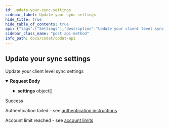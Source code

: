 ```yaml
---
id: update-your-sync-settings
sidebar_label: Update your sync settings
hide_title: true
hide_table_of_contents: true
api: {"tags":["Settings"],"description":"Update your client level sync settings","requestBody":{"content":{"application/json":{"schema":{"type":"object","properties":{"clientId":{"type":"string","format":"uuid"},"settings":{"type":"array","items":{"type":"object","properties":{"dataType":{"type":"string","nullable":true},"fetchOnFirstLink":{"type":"boolean"},"syncSchedule":{"type":"integer","format":"int32"},"syncOrder":{"type":"integer","format":"int32"},"syncFromUtc":{"type":"string","format":"date-time","nullable":true},"syncFromWindow":{"type":"integer","format":"int32","nullable":true},"monthsToSync":{"type":"integer","format":"int32","nullable":true}},"additionalProperties":false},"nullable":true},"overridesDefaults":{"type":"boolean"}},"additionalProperties":false}}}},"responses":{"200":{"description":"Success"},"401":{"description":"Authentication failed - see [authentication instructions](https://docs.codat.io/docs/authentication-1)"},"402":{"description":"Account limit reached - see [account limits](https://docs.codat.io/docs/environments-1)"}},"parameters":[],"method":"post","path":"/profile/syncSettings","servers":[{"url":"https://api.codat.io","description":"Codat API (Production)"}],"security":[{"AuthorizationHeader":[]}],"securitySchemes":{"AuthorizationHeader":{"type":"apiKey","description":"The word \"Basic\" followed by a space and your API Key, base64 encoded, which can be found [here](https://portal-integration.codat.io/#/profile)","name":"Authorization","in":"header"}},"jsonRequestBodyExample":{"clientId":"3fa85f64-5717-4562-b3fc-2c963f66afa6","settings":[{"dataType":"string","fetchOnFirstLink":true,"syncSchedule":0,"syncOrder":0,"syncFromUtc":"string","syncFromWindow":0,"monthsToSync":0}],"overridesDefaults":true},"info":{"title":"Codat API","description":"[What's changed in our Swagger](https://docs.codat.io/docs/new-swagger-ui)","version":"v1"},"postman":{"name":"Update your sync settings","description":{"content":"Update your client level sync settings","type":"text/plain"},"url":{"path":["profile","syncSettings"],"host":["{{baseUrl}}"],"query":[],"variable":[]},"header":[{"key":"Content-Type","value":"application/json"}],"method":"POST","body":{"mode":"raw","raw":"\"\"","options":{"raw":{"language":"json"}}}}}
sidebar_class_name: "post api-method"
info_path: docs/codat/codat-api
---
```



## Update your sync settings



Update your client level sync settings

<details style={{}} data-collapsed={false} open={true}><summary style={{"textAlign":"left"}}><strong>Request Body</strong></summary><div style={{"textAlign":"left","marginLeft":"1rem"}}></div><ul style={{"marginLeft":"1rem"}}><SchemaItem collapsible={false} name={"clientId"} required={false} schemaDescription={undefined} schemaName={"uuid"} qualifierMessage={undefined}></SchemaItem><SchemaItem collapsible={true} className={"schemaItem"}><details style={{}}><summary style={{}}><strong>settings</strong><span style={{"opacity":"0.6"}}> object[]</span></summary><div style={{"marginLeft":"1rem"}}><SchemaItem collapsible={false} name={"dataType"} required={false} schemaDescription={undefined} schemaName={"string"} qualifierMessage={undefined}></SchemaItem><SchemaItem collapsible={false} name={"fetchOnFirstLink"} required={false} schemaDescription={undefined} schemaName={"boolean"} qualifierMessage={undefined}></SchemaItem><SchemaItem collapsible={false} name={"syncSchedule"} required={false} schemaDescription={undefined} schemaName={"int32"} qualifierMessage={undefined}></SchemaItem><SchemaItem collapsible={false} name={"syncOrder"} required={false} schemaDescription={undefined} schemaName={"int32"} qualifierMessage={undefined}></SchemaItem><SchemaItem collapsible={false} name={"syncFromUtc"} required={false} schemaDescription={undefined} schemaName={"date-time"} qualifierMessage={undefined}></SchemaItem><SchemaItem collapsible={false} name={"syncFromWindow"} required={false} schemaDescription={undefined} schemaName={"int32"} qualifierMessage={undefined}></SchemaItem><SchemaItem collapsible={false} name={"monthsToSync"} required={false} schemaDescription={undefined} schemaName={"int32"} qualifierMessage={undefined}></SchemaItem></div></details></SchemaItem><SchemaItem collapsible={false} name={"overridesDefaults"} required={false} schemaDescription={undefined} schemaName={"boolean"} qualifierMessage={undefined}></SchemaItem></ul></details><div><ApiTabs><TabItem label={"200"} value={"200"}><div>

Success

</div><div></div></TabItem><TabItem label={"401"} value={"401"}><div>

Authentication failed - see [authentication instructions](https://docs.codat.io/docs/authentication-1)

</div><div></div></TabItem><TabItem label={"402"} value={"402"}><div>

Account limit reached - see [account limits](https://docs.codat.io/docs/environments-1)

</div><div></div></TabItem></ApiTabs></div>
      